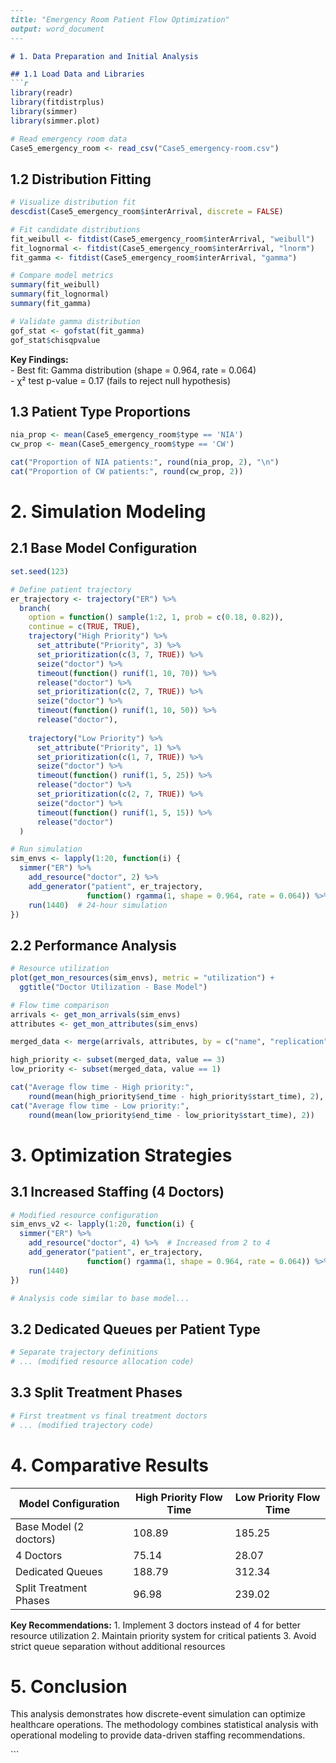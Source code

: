 
```markdown
---
title: "Emergency Room Patient Flow Optimization"
output: word_document
---

# 1. Data Preparation and Initial Analysis

## 1.1 Load Data and Libraries
```r
library(readr)
library(fitdistrplus)
library(simmer)
library(simmer.plot)

# Read emergency room data
Case5_emergency_room <- read_csv("Case5_emergency-room.csv")
```

## 1.2 Distribution Fitting
```r
# Visualize distribution fit
descdist(Case5_emergency_room$interArrival, discrete = FALSE)

# Fit candidate distributions
fit_weibull <- fitdist(Case5_emergency_room$interArrival, "weibull")
fit_lognormal <- fitdist(Case5_emergency_room$interArrival, "lnorm")
fit_gamma <- fitdist(Case5_emergency_room$interArrival, "gamma")

# Compare model metrics
summary(fit_weibull)
summary(fit_lognormal)
summary(fit_gamma)

# Validate gamma distribution
gof_stat <- gofstat(fit_gamma)
gof_stat$chisqpvalue
```

**Key Findings:**  
- Best fit: Gamma distribution (shape = 0.964, rate = 0.064)  
- χ² test p-value = 0.17 (fails to reject null hypothesis)

## 1.3 Patient Type Proportions
```r
nia_prop <- mean(Case5_emergency_room$type == 'NIA')
cw_prop <- mean(Case5_emergency_room$type == 'CW')

cat("Proportion of NIA patients:", round(nia_prop, 2), "\n")
cat("Proportion of CW patients:", round(cw_prop, 2))
```

# 2. Simulation Modeling

## 2.1 Base Model Configuration
```r
set.seed(123)

# Define patient trajectory
er_trajectory <- trajectory("ER") %>%
  branch(
    option = function() sample(1:2, 1, prob = c(0.18, 0.82)),
    continue = c(TRUE, TRUE),
    trajectory("High Priority") %>%
      set_attribute("Priority", 3) %>%
      set_prioritization(c(3, 7, TRUE)) %>%
      seize("doctor") %>%
      timeout(function() runif(1, 10, 70)) %>%
      release("doctor") %>%
      set_prioritization(c(2, 7, TRUE)) %>%
      seize("doctor") %>%
      timeout(function() runif(1, 10, 50)) %>%
      release("doctor"),
    
    trajectory("Low Priority") %>%
      set_attribute("Priority", 1) %>%
      set_prioritization(c(1, 7, TRUE)) %>%
      seize("doctor") %>%
      timeout(function() runif(1, 5, 25)) %>%
      release("doctor") %>%
      set_prioritization(c(2, 7, TRUE)) %>%
      seize("doctor") %>%
      timeout(function() runif(1, 5, 15)) %>%
      release("doctor")
  )

# Run simulation
sim_envs <- lapply(1:20, function(i) {
  simmer("ER") %>%
    add_resource("doctor", 2) %>%
    add_generator("patient", er_trajectory, 
                 function() rgamma(1, shape = 0.964, rate = 0.064)) %>%
    run(1440)  # 24-hour simulation
})
```

## 2.2 Performance Analysis
```r
# Resource utilization
plot(get_mon_resources(sim_envs), metric = "utilization") +
  ggtitle("Doctor Utilization - Base Model")

# Flow time comparison
arrivals <- get_mon_arrivals(sim_envs)
attributes <- get_mon_attributes(sim_envs)

merged_data <- merge(arrivals, attributes, by = c("name", "replication")) %>% na.omit()

high_priority <- subset(merged_data, value == 3)
low_priority <- subset(merged_data, value == 1)

cat("Average flow time - High priority:", 
    round(mean(high_priority$end_time - high_priority$start_time), 2), "\n")
cat("Average flow time - Low priority:", 
    round(mean(low_priority$end_time - low_priority$start_time), 2))
```

# 3. Optimization Strategies

## 3.1 Increased Staffing (4 Doctors)
```r
# Modified resource configuration
sim_envs_v2 <- lapply(1:20, function(i) {
  simmer("ER") %>%
    add_resource("doctor", 4) %>%  # Increased from 2 to 4
    add_generator("patient", er_trajectory, 
                 function() rgamma(1, shape = 0.964, rate = 0.064)) %>%
    run(1440)
})

# Analysis code similar to base model...
```

## 3.2 Dedicated Queues per Patient Type
```r
# Separate trajectory definitions
# ... (modified resource allocation code)
```

## 3.3 Split Treatment Phases
```r
# First treatment vs final treatment doctors
# ... (modified trajectory code)
```

# 4. Comparative Results

| Model Configuration         | High Priority Flow Time | Low Priority Flow Time |
|-----------------------------|-------------------------|------------------------|
| Base Model (2 doctors)      | 108.89                 | 185.25                |
| 4 Doctors                   | 75.14                  | 28.07                 |
| Dedicated Queues            | 188.79                 | 312.34                |
| Split Treatment Phases      | 96.98                  | 239.02                |

**Key Recommendations:**
1. Implement 3 doctors instead of 4 for better resource utilization
2. Maintain priority system for critical patients
3. Avoid strict queue separation without additional resources

# 5. Conclusion
This analysis demonstrates how discrete-event simulation can optimize healthcare operations. The methodology combines statistical analysis with operational modeling to provide data-driven staffing recommendations.

```
